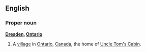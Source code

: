 ==English==
===Proper noun===
'''[[Dresden]], [[Ontario]]'''
#A [[village]] in [[Ontario]], [[Canada]], the home of [[w:Uncle Tom's Cabin|Uncle Tom's Cabin]].
